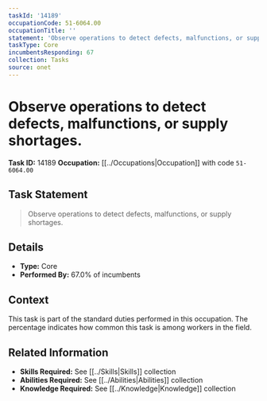```yaml
---
taskId: '14189'
occupationCode: 51-6064.00
occupationTitle: ''
statement: 'Observe operations to detect defects, malfunctions, or supply shortages.'
taskType: Core
incumbentsResponding: 67
collection: Tasks
source: onet
---
```

# Observe operations to detect defects, malfunctions, or supply shortages.

**Task ID:** 14189
**Occupation:** [[../Occupations|Occupation]] with code `51-6064.00`

## Task Statement

> Observe operations to detect defects, malfunctions, or supply shortages.

## Details

- **Type:** Core
- **Performed By:** 67.0% of incumbents

## Context

This task is part of the standard duties performed in this occupation. The percentage indicates how common this task is among workers in the field.

## Related Information

- **Skills Required:** See [[../Skills|Skills]] collection
- **Abilities Required:** See [[../Abilities|Abilities]] collection
- **Knowledge Required:** See [[../Knowledge|Knowledge]] collection
